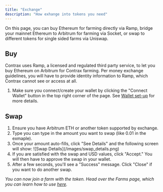 ```yaml
---
title: "Exchange"
description: "How exhange into tokens you need"
---
```


On this page, you can buy Ethereum for farming directly via Ramp, bridge your mainnet Ethereum to Arbitrum for farming via Socket, or swap to different tokens for single sided farms via Uniswap.

## Buy

Contrax uses Ramp, a licensed and regulated third party service, to let you buy Ethereum on Arbitrum for Contrax farming. Per money exchange guidelines, you will have to provide identity information to Ramp, which Contrax cannot see or access at all.

1. Make sure you connect/create your wallet by clicking the "Connect Wallet" button in the top right corner of the page. See [Wallet set-up](../start/wallet-setup) for more details.

## Swap

1. Ensure you have Arbitrum ETH or another token supported by exchange.
2. Type you can type in the amount you want to swap (like 0.01 in the exmaple).
3. Once your amount auto-fills, click "See Details" and the following screen will show:
    <Frame>![Swap Details](/images/swap_details.png)</Frame>
4. If you are satisfied with the swap and USD values, click "Accept." You will then have to approve the swap in your wallet.
5. After a few seconds, you'll see a "Success" message. Click "Close" if you want to do another swap.

_You can now join a farm with the token. Head over the Farms page, which you can learn how to use [here](../contrax-dapp/farms)._

